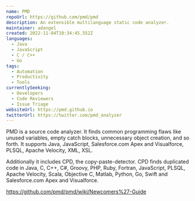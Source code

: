 ```yaml
---
name: PMD
repoUrl: https://github.com/pmd/pmd
description: An extensible multilanguage static code analyzer. 
maintainer: adangel
created: 2022-11-04T10:34:45.552Z
languages:
  - Java
  - JavaScript
  - C / C++
  - Go
tags:
  - Automation
  - Productivity
  - Tools
currentlySeeking:
  - Developers
  - Code Reviewers
  - Issue Triage
websiteUrl: https://pmd.github.io
twitterUrl: https://twitter.com/pmd_analyzer
---
```


<Overview>

PMD is a source code analyzer. It finds common programming flaws like unused variables, empty catch blocks, unnecessary object creation, and so forth. It supports Java, JavaScript, Salesforce.com Apex and Visualforce, PLSQL, Apache Velocity, XML, XSL.

Additionally it includes CPD, the copy-paste-detector. CPD finds duplicated code in Java, C, C++, C#, Groovy, PHP, Ruby, Fortran, JavaScript, PLSQL, Apache Velocity, Scala, Objective C, Matlab, Python, Go, Swift and Salesforce.com Apex and Visualforce.

</Overview>

<Contributing>

https://github.com/pmd/pmd/wiki/Newcomers%27-Guide

</Contributing>
